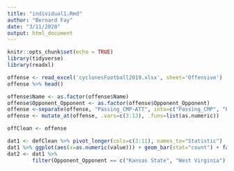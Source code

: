 ```yaml
---
title: "individual1.Rmd"
author: "Bernard Fay"
date: "3/11/2020"
output: html_document
---
```


```r
knitr::opts_chunk$set(echo = TRUE)
library(tidyverse)
library(readxl)
```

```r
offense <- read_excel('cyclonesFootball2019.xlsx', sheet='Offensive')
offense %>% head()

offense$Name <- as.factor(offense$Name)
offense$Opponent_Opponent <- as.factor(offense$Opponent_Opponent)
offense <-separate(offense, "Passing_CMP-ATT", into=c("Passing_CMP", "Passing_ATT"), sep="-\r\n ")
offense <- mutate_at(offense, .vars=c(3:13), .funs=list(as.numeric))

offClean <- offense
```

```r
dat1 <- defClean %>% pivot_longer(cols=c(3:11), names_to="Statistic")
dat1 %>% ggplot(aes(x=as.numeric(value))) + geom_bar(stat="count") + facet_wrap(~Statistic) + xlab("value")
dat2 <- dat1 %>%
        filter(Opponent_Opponent == c("Kansas State", "West Virginia") & Statistic == "Tackles_Solo")
```